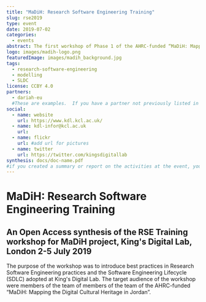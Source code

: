 ```yaml
---
title: "MaDiH: Research Software Engineering Training"
slug: rse2019
type: event
date: 2019-07-02
categories:
  - events
abstract: The first workshop of Phase 1 of the AHRC-funded “MaDiH: Mapping the Digital Cultural Heritage in Jordan” Project, hosted by King’s Digital Lab (KDL) at King’s College London. Led by the Project PI in London Dr James Smithies (KDL Director) and Dr Arianna Ciula, (Deputy Director of KDL), it introduced the project team to KDL’s project management practices and Agile DSDM Process. Discussions on data modelling and ontologies informed one of the main outcomes of MaDiH Phase 1: a prototype of a National Data Catalogue. In addition, practical methods in digital heritage were explored, with presentations from Neil Jakeman (KDL) on photogrammetry and Dr Adrian Evans and Tom Sparrow (University of Bradford) about scanning tools and technology and VR exploration of museum spaces as well as the potential for this emerging technology to contribute to the reconstruction of destroyed cultural heritage.
logo: images/madih-logo.png
featuredImage: images/madih_background.jpg
tags:
  - research-software-engineering
  - modelling
  - SLDC
license: CCBY 4.0
partners:
  - dariah-eu
  #These are examples.  If you have a partner not previously listed in the 'organisation.yaml' file, you will need to add them.
social:
  - name: website
    url: https://www.kdl.kcl.ac.uk/
  - name: kdl-infor@kcl.ac.uk
    url:
  - name: flickr
    url: #add url for pictures
  - name: twitter
    url: https://twitter.com/kingsdigitallab
synthesis: docs/doc-name.pdf
#if you created a summary or report on the activities at the event, you can include it here as a .pdf.
---
```


# MaDiH: Research Software Engineering Training

## An Open Access synthesis of the RSE Training workshop for MaDiH project, King's Digital Lab, London 2-5 July 2019

The purpose of the workshop was to introduce best practices in Research Software Engineering practices and the Software Engineering Lifecycle (SDLC) adopted at King's Digital Lab. The target audience of the workshop were members of the team of members of the team of the AHRC-funded “MaDiH: Mapping the Digital Cultural Heritage in Jordan”.
